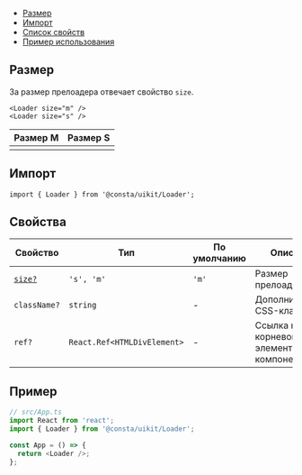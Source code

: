 
<MdxMenu>

- [Размер](#размер)
- [Импорт](#импорт)
- [Список свойств](#свойства)
- [Пример использования](#пример)

</MdxMenu>

## Размер

За размер прелоадера отвечает свойство `size`.

```tsx
<Loader size="m" />
<Loader size="s" />
```

| Размер M               | Размер S               |
| ---------------------- | ---------------------- |
| <LoaderExampleSizeM /> | <LoaderExampleSizeS /> |

## Импорт

```tsx
import { Loader } from '@consta/uikit/Loader';
```

## Свойства

| Свойство           | Тип                         | По умолчанию | Описание                                        |
| ------------------ | --------------------------- | ------------ | ----------------------------------------------- |
| [`size?`](#размер) | `'s', 'm'`                  | `'m'`        | Размер прелоадера                               |
| `className?`       | `string`                    | -            | Дополнительный CSS-класс                        |
| `ref?`             | `React.Ref<HTMLDivElement>` | -            | Ссылка на корневой DOM-элемент этого компонента |

## Пример

```ts
// src/App.ts
import React from 'react';
import { Loader } from '@consta/uikit/Loader';

const App = () => {
  return <Loader />;
};
```
